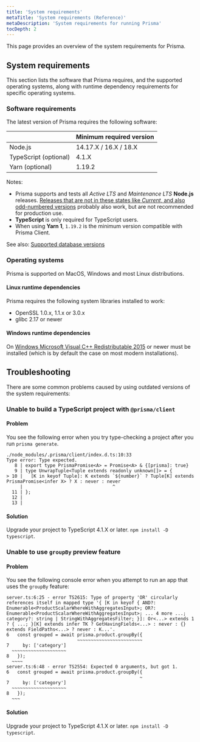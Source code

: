 ```yaml
---
title: 'System requirements'
metaTitle: 'System requirements (Reference)'
metaDescription: 'System requirements for running Prisma'
tocDepth: 2
---
```


<TopBlock>

This page provides an overview of the system requirements for Prisma.

</TopBlock>

## System requirements

This section lists the software that Prisma requires, and the supported operating systems, along with runtime dependency requirements for specific operating systems.

### Software requirements

The latest version of Prisma requires the following software:

|                       | Minimum required version |
| :-------------------- | :----------------------- |
| Node.js               | 14.17.X / 16.X / 18.X    |
| TypeScript (optional) | 4.1.X                    |
| Yarn (optional)       | 1.19.2                   |

Notes:

- Prisma supports and tests all _Active LTS_ and _Maintenance LTS_ **Node.js** releases. [Releases that are not in these states like _Current_, and also odd-numbered versions](https://nodejs.org/en/about/releases/) probably also work, but are not recommended for production use.
- **TypeScript** is only required for TypeScript users.
- When using **Yarn 1**, `1.19.2` is the minimum version compatible with Prisma Client.

See also: [Supported database versions](database-reference/supported-databases)

### Operating systems

Prisma is supported on MacOS, Windows and most Linux distributions.

#### Linux runtime dependencies

Prisma requires the following system libraries installed to work:

- OpenSSL 1.0.x, 1.1.x or 3.0.x
- glibc 2.17 or newer

#### Windows runtime dependencies

On [Windows Microsoft Visual C++ Redistributable 2015](https://download.microsoft.com/download/9/3/F/93FCF1E7-E6A4-478B-96E7-D4B285925B00/vc_redist.x64.exe) or newer must be installed (which is by default the case on most modern installations).

## Troubleshooting

There are some common problems caused by using outdated versions of the system requirements:

### Unable to build a TypeScript project with `@prisma/client`

#### Problem

You see the following error when you try type-checking a project after you run `prisma generate`.

```terminal
./node_modules/.prisma/client/index.d.ts:10:33
Type error: Type expected.
   8 | export type PrismaPromise<A> = Promise<A> & {[prisma]: true}
   9 | type UnwrapTuple<Tuple extends readonly unknown[]> = {
> 10 |   [K in keyof Tuple]: K extends `${number}` ? Tuple[K] extends PrismaPromise<infer X> ? X : never : never
     |                                 ^
  11 | };
  12 |
  13 |
```

#### Solution

Upgrade your project to TypeScript 4.1.X or later. `npm install -D typescript`.

### Unable to use `groupBy` preview feature

#### Problem

You see the following console error when you attempt to run an app that uses the `groupBy` feature:

```terminal
server.ts:6:25 - error TS2615: Type of property 'OR' circularly references itself in mapped type '{ [K in keyof { AND?: Enumerable<ProductScalarWhereWithAggregatesInput>; OR?: Enumerable<ProductScalarWhereWithAggregatesInput>; ... 4 more ...; category?: string | StringWithAggregatesFilter; }]: Or<...> extends 1 ? { ...; }[K] extends infer TK ? GetHavingFields<...> : never : {} extends FieldPaths<...> ? never : K...'.
6   const grouped = await prisma.product.groupBy({
                          ~~~~~~~~~~~~~~~~~~~~~~~~
7     by: ['category']
  ~~~~~~~~~~~~~~~~~~~~
8   });
  ~~~~
server.ts:6:48 - error TS2554: Expected 0 arguments, but got 1.
6   const grouped = await prisma.product.groupBy({
                                                 ~
7     by: ['category']
  ~~~~~~~~~~~~~~~~~~~~
8   });
  ~~~
```

#### Solution

Upgrade your project to TypeScript 4.1.X or later. `npm install -D typescript`.
